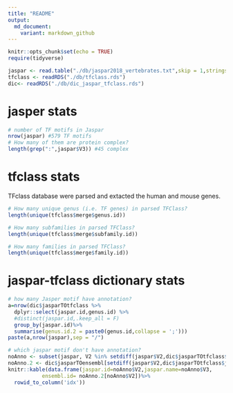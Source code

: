```yaml
---
title: "README"
output: 
  md_document:
    variant: markdown_github
---
```


```r
knitr::opts_chunk$set(echo = TRUE)
require(tidyverse)

jaspar <- read.table("./db/jaspar2018_vertebrates.txt",skip = 1,stringsAsFactors = F)[,2:3] #579
tfclass <- readRDS("./db/tfclass.rds") 
dic<- readRDS("./db/dic_jaspar_tfclass.rds")
```

# jasper stats 

```r
# number of TF motifs in Jaspar 
nrow(jaspar) #579 TF motifs 
# How many of them are protein complex? 
length(grep(":",jaspar$V3)) #45 complex 
```

# tfclass stats 

TFclass database were parsed and extacted the human and mouse genes. 

```r
# How many unique genus (i.e. TF genes) in parsed TFClass?
length(unique(tfclass$merge$genus.id)) 

# How many subfamilies in parsed TFClass?
length(unique(tfclass$merge$subfamily.id))

# How many families in parsed TFClass?
length(unique(tfclass$merge$family.id))

```

# jaspar-tfclass dictionary stats 

```r
# how many Jasper motif have annotation? 
a=nrow(dic$jasparTOtfclass %>% 
  dplyr::select(jaspar.id,genus.id) %>% 
  #distinct(jaspar.id,.keep_all = F)
  group_by(jaspar.id)%>%
  summarise(genus.id.2 = paste0(genus.id,collapse = ';')))
paste(a,nrow(jaspar),sep = "/")

# which jaspar motif don't have annotation?
noAnno <- subset(jaspar, V2 %in% setdiff(jaspar$V2,dic$jasparTOtfclass$jaspar.id))
noAnno.2 <- dic$jasparTOensembl[setdiff(jaspar$V2,dic$jasparTOtfclass$jaspar.id)]
knitr::kable(data.frame(jaspar.id=noAnno$V2,jaspar.name=noAnno$V3,
           ensembl.id= noAnno.2[noAnno$V2])%>%
  rowid_to_column('idx'))
```



